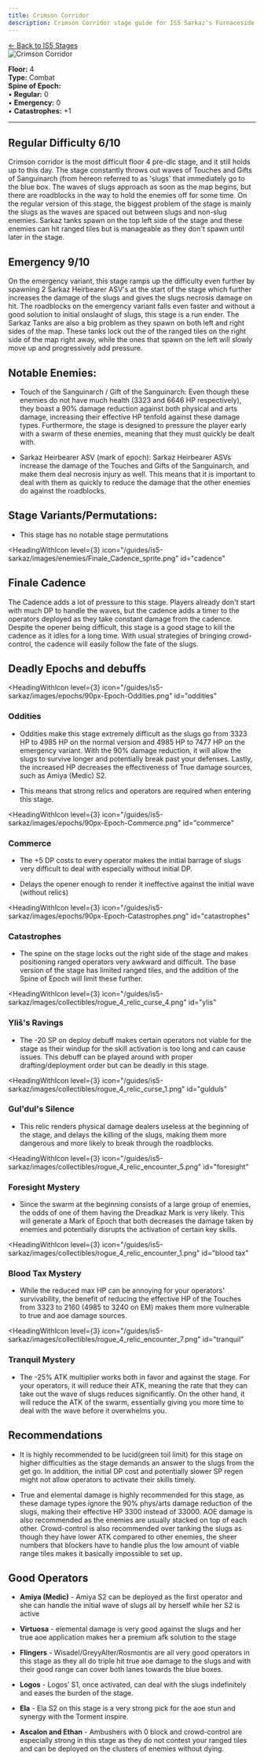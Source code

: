 ```yaml
---
title: Crimson Corridor
description: Crimson Corridor stage guide for IS5 Sarkaz's Furnaceside Fables
---
```


<div class="back-button-container">
  <a href="/is5-sarkaz/stages/" class="back-button">
    <span class="back-arrow">←</span>
    <span class="back-text">Back to IS5 Stages</span>
  </a>
</div>


<img src="/stages/is5/crimson-corridor.png" alt="Crimson Corridor" />

**Floor:** 4  
**Type:** Combat  
**Spine of Epoch:**<br />
• **Regular:** 0<br />
• **Emergency:** 0<br />
• **Catastrophes:** +1

---

<StrategySection title="Stage Analysis" author="oyana" defaultOpen={true}>

## Regular Difficulty 6/10

Crimson corridor is the most difficult floor 4 pre-dlc stage, and it still holds up to this day. The stage constantly throws out waves of Touches and Gifts of Sanguinarch (from hereon referred to as \'slugs\' that immediately go to the blue box. The waves of slugs approach as soon as the map begins, but there are roadblocks in the way to hold the enemies off for some time. On the regular version of this stage, the biggest problem of the stage is mainly the slugs as the waves are spaced out between slugs and non-slug enemies. Sarkaz tanks spawn on the top left side of the stage and these enemies can hit ranged tiles but is manageable as they don\'t spawn until later in the stage.


## Emergency 9/10

On the emergency variant, this stage ramps up the difficulty even further by spawning 2 Sarkaz Heirbearer ASV\'s at the start of the stage which further increases the damage of the slugs and gives the slugs necrosis damage on hit. The roadblocks on the emergency variant falls even faster and without a good solution to initial onslaught of slugs, this stage is a run ender. The Sarkaz Tanks are also a big problem as they spawn on both left and right sides of the map. These tanks lock out the of the ranged tiles on the right side of the map right away, while the ones that spawn on the left will slowly move up and progressively add pressure. 


## Notable Enemies:

- Touch of the Sanguinarch / Gift of the Sanguinarch: Even though these enemies do not have much health (3323 and 6646 HP respectively), they boast a 90% damage reduction against both physical and arts damage, increasing their effective HP tenfold against these damage types. Furthermore, the stage is designed to pressure the player early with a swarm of these enemies, meaning that they must quickly be dealt with.

- Sarkaz Heirbearer ASV (mark of epoch): Sarkaz Heirbearer ASVs increase the damage of the Touches and Gifts of the Sanguinarch, and make them deal necrosis injury as well. This means that it is important to deal with them as quickly to reduce the damage that the other enemies do against the roadblocks. 


## Stage Variants/Permutations:

* This stage has no notable stage permutations


<HeadingWithIcon
  level={3}
  icon="/guides/is5-sarkaz/images/enemies/Finale_Cadence_sprite.png"
  id="cadence"
>
  ## Finale Cadence
</HeadingWithIcon>

The Cadence adds a lot of pressure to this stage. Players already don\'t start with much DP to handle the waves, but the cadence adds a timer to the operators deployed as they take constant damage from the cadence. Despite the opener being difficult, this stage is a good stage to kill the cadence as it idles for a long time. With usual strategies of bringing crowd-control, the cadence will easily follow the fate of the slugs. 


## Deadly Epochs and debuffs

<HeadingWithIcon
  level={3}
  icon="/guides/is5-sarkaz/images/epochs/90px-Epoch-Oddities.png"
  id="oddities"
>
  ### Oddities
</HeadingWithIcon>

- Oddities make this stage extremely difficult as the slugs go from 3323 HP to 4985 HP on the normal version and 4985 HP to 7477 HP on the emergency variant. With the 90% damage reduction, it will allow the slugs to survive longer and potentially break past your defenses. Lastly, the increased HP decreases the effectiveness of True damage sources, such as Amiya (Medic) S2.



- This means that strong relics and operators are required when entering this stage.


<HeadingWithIcon
  level={3}
  icon="/guides/is5-sarkaz/images/epochs/90px-Epoch-Commerce.png"
  id="commerce"
>
  ### Commerce
</HeadingWithIcon>

- The +5 DP costs to every operator makes the initial barrage of slugs very difficult to deal with especially without initial DP.

- Delays the opener enough to render it ineffective against the initial wave (without relics)


<HeadingWithIcon
  level={3}
  icon="/guides/is5-sarkaz/images/epochs/90px-Epoch-Catastrophes.png"
  id="catastrophes"
>
  ### Catastrophes
</HeadingWithIcon>

- The spine on the stage locks out the right side of the stage and makes positioning ranged operators very awkward and difficult. The base version of the stage has limited ranged tiles, and the addition of the Spine of Epoch will limit these further.


<HeadingWithIcon
  level={3}
  icon="/guides/is5-sarkaz/images/collectibles/rogue_4_relic_curse_4.png"
  id="ylis"
>
  ### Yliš's Ravings
</HeadingWithIcon>

- The -20 SP on deploy debuff makes certain operators not viable for the stage as their windup for the skill activation is too long and can cause issues. This debuff can be played around with proper drafting/deployment order but can be deadly in this stage.


<HeadingWithIcon
  level={3}
  icon="/guides/is5-sarkaz/images/collectibles/rogue_4_relic_curse_1.png"
  id="gulduls"
>
  ### Gul'dul's Silence
</HeadingWithIcon>

- This relic renders physical damage dealers useless at the beginning of the stage, and delays the killing of the slugs, making them more dangerous and more likely to break through the roadblocks.


<HeadingWithIcon
  level={3}
  icon="/guides/is5-sarkaz/images/collectibles/rogue_4_relic_encounter_5.png"
  id="foresight"
>
  ### Foresight Mystery
</HeadingWithIcon>

- Since the swarm at the beginning consists of a large group of enemies, the odds of one of them having the Dreadkaz Mark is very likely. This will generate a Mark of Epoch that both decreases the damage taken by enemies and potentially disrupts the activation of certain key skills.


<HeadingWithIcon
  level={3}
  icon="/guides/is5-sarkaz/images/collectibles/rogue_4_relic_encounter_1.png"
  id="blood tax"
>
  ### Blood Tax Mystery
</HeadingWithIcon>

- While the reduced max HP can be annoying for your operators\' survivability, the benefit of reducing the effective HP of the Touches from 3323 to 2160 (4985 to 3240 on EM) makes them more vulnerable to true and aoe damage sources.


<HeadingWithIcon
  level={3}
  icon="/guides/is5-sarkaz/images/collectibles/rogue_4_relic_encounter_7.png"
  id="tranquil"
>
  ### Tranquil Mystery
</HeadingWithIcon>

- The -25% ATK multiplier works both in favor and against the stage. For your operators, it will reduce their ATK, meaning the rate that they can take out the wave of slugs reduces significantly. On the other hand, it will reduce the ATK of the swarm, essentially giving you more time to deal with the wave before it overwhelms you.


## Recommendations

- It is highly recommended to be lucid(green toil limit) for this stage on higher difficulties as the stage demands an answer to the slugs from the get go. In addition, the initial DP cost and potentially slower SP regen might not allow operators to activate their skills timely.


- True and elemental damage is highly recommended for this stage, as these damage types ignore the 90% phys/arts damage reduction of the slugs, making their effective HP 3300 instead of 33000. AOE damage is also recommended as the enemies are usually stacked on top of each other. Crowd-control is also recommended over tanking the slugs as though they have lower ATK compared to other enemies, the sheer numbers that blockers have to handle plus the low amount of viable range tiles makes it basically impossible to set up.


## Good Operators

- **Amiya (Medic)** - Amiya S2 can be deployed as the first operator and she can handle the initial wave of slugs all by herself while her S2 is active

- **Virtuosa** - elemental damage is very good against the slugs and her true aoe application makes her a premium afk solution to the stage

- **Flingers** - Wisadel/GreyyAlter/Rosmontis are all very good operators in this stage as they all do triple hit true aoe damage to the slugs and with their good range can cover both lanes towards the blue boxes.

- **Logos** - Logos’ S1, once activated, can deal with the slugs indefinitely and eases the burden of the stage. 

- **Ela** - Ela S2 on this stage is a very strong pick for the aoe stun and synergy with the Torment inspire.

- **Ascalon and Ethan** - Ambushers with 0 block and crowd-control are especially strong in this stage as they do not contest your ranged tiles and can be deployed on the clusters of enemies without dying.


</StrategySection>


